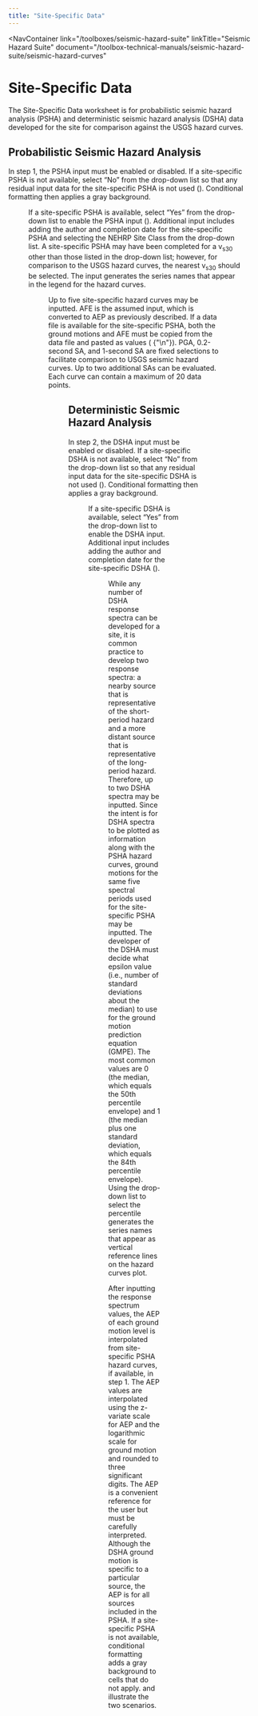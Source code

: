 ```yaml
---
title: "Site-Specific Data"
---
```



<NavContainer 
  link="/toolboxes/seismic-hazard-suite"
  linkTitle="Seismic Hazard Suite"
  document="/toolbox-technical-manuals/seismic-hazard-suite/seismic-hazard-curves"
></NavContainer>

# Site-Specific Data

The Site-Specific Data worksheet is for probabilistic seismic hazard analysis (PSHA) and deterministic seismic hazard analysis (DSHA) data developed
for the site for comparison against the USGS hazard curves.

## Probabilistic Seismic Hazard Analysis

In step 1, the PSHA input must be enabled or disabled. If a site-specific PSHA is not available, select “No” from the drop-down list so that any
residual input data for the site-specific PSHA is not used (<FigReference figKey="figure-21" />). Conditional formatting then applies a gray
background.

<Figure
  figKey="figure-21"
  src="figures/toolbox-technical-manuals/seismic-hazard-suite/seismic-hazard-curves/v1.0/figures/figure21.png"
  alt="Step 1 of Site-Specific Data worksheet: Site-specific PSHA input."
  caption="Step 1 of Site-Specific Data worksheet: Site-specific PSHA input."
/>

If a site-specific PSHA is available, select “Yes” from the drop-down list to enable the PSHA input (<FigReference figKey="figure-22" />). Additional
 input includes adding the author and completion date for the site-specific PSHA and selecting the NEHRP Site Class from the drop-down list. A
site-specific PSHA may have been completed for a v<sub>s</sub><sub>30</sub> other than those listed in the drop-down list; however, for comparison to
the USGS hazard curves, the nearest v<sub>s</sub><sub>30</sub> should be selected. The input generates the series names that appear in the legend for
the hazard curves.

<Figure
  figKey="figure-22"
  src="figures/toolbox-technical-manuals/seismic-hazard-suite/seismic-hazard-curves/v1.0/figures/figure22.png"
  alt="Step 2 of Site-Specific Data worksheet: Disable DSHA input."
  caption="Step 2 of Site-Specific Data worksheet: Disable DSHA input."
/>

Up to five site-specific hazard curves may be inputted. AFE is the assumed input, which is converted to AEP as previously described. If a data file is
 available for the site-specific PSHA, both the ground motions and AFE must be copied from the data file and pasted as values (
{"\n"}<FigReference figKey="figure-23" />). PGA, 0.2-second SA, and 1-second SA are fixed selections to facilitate comparison to USGS seismic hazard
curves. Up to two additional SAs can be evaluated. Each curve can contain a maximum of 20 data points.

<Figure
  figKey="figure-23"
  src="figures/toolbox-technical-manuals/seismic-hazard-suite/seismic-hazard-curves/v1.0/figures/figure23.png"
  alt="Step 2 of Site-Specific Data worksheet: Enable DSHA input."
  caption="Step 2 of Site-Specific Data worksheet: Enable DSHA input."
/>

## Deterministic Seismic Hazard Analysis

In step 2, the DSHA input must be enabled or disabled. If a site-specific DSHA is not available, select “No” from the drop-down list so that any
residual input data for the site-specific DSHA is not used (<FigReference figKey="figure-24" />). Conditional formatting then applies a gray
background.

<Figure
  figKey="figure-24"
  src="figures/toolbox-technical-manuals/seismic-hazard-suite/seismic-hazard-curves/v1.0/figures/figure24.png"
  alt="Step 2 of Site-Specific Data worksheet: DSHA input with site-specific PSHA."
  caption="Step 2 of Site-Specific Data worksheet: DSHA input with site-specific PSHA."
/>

If a site-specific DSHA is available, select “Yes” from the drop-down list to enable the DSHA input. Additional input includes adding the author and
completion date for the site-specific DSHA (<FigReference figKey="figure-25" />).

<Figure
  figKey="figure-25"
  src="figures/toolbox-technical-manuals/seismic-hazard-suite/seismic-hazard-curves/v1.0/figures/figure25.png"
  alt="Step 2 of Site-Specific Data worksheet: DSHA input without site-specific PSHA."
  caption="Step 2 of Site-Specific Data worksheet: DSHA input without site-specific PSHA."
/>

While any number of DSHA response spectra can be developed for a site, it is common practice to develop two response spectra: a nearby source that is
representative of the short-period hazard and a more distant source that is representative of the long-period hazard. Therefore, up to two DSHA
spectra may be inputted. Since the intent is for DSHA spectra to be plotted as information along with the PSHA hazard curves, ground motions for the
same five spectral periods used for the site-specific PSHA may be inputted. The developer of the DSHA must decide what epsilon value (i.e., number of
standard deviations about the median) to use for the ground motion prediction equation (GMPE). The most common values are 0 (the median, which equals
the 50th percentile envelope) and 1 (the median plus one standard deviation, which equals the 84th percentile envelope). Using the drop-down list to
select the percentile generates the series names that appear as vertical reference lines on the hazard curves plot.

After inputting the response spectrum values, the AEP of each ground motion level is interpolated from site-specific PSHA hazard curves, if available,
 in step 1. The AEP values are interpolated using the z-variate scale for AEP and the logarithmic scale for ground motion and rounded to three
significant digits. The AEP is a convenient reference for the user but must be carefully interpreted. Although the DSHA ground motion is specific to a
 particular source, the AEP is for all sources included in the PSHA. If a site-specific PSHA is not available, conditional formatting adds a gray
background to cells that do not apply. <FigReference figKey="figure-26" /> and <FigReference figKey="figure-27" /> illustrate the two scenarios.

<Figure
  figKey="figure-26"
  src="figures/toolbox-technical-manuals/seismic-hazard-suite/seismic-hazard-curves/v1.0/figures/figure26.png"
  alt="Hazard Curves worksheet: Summary table for PGA for long-term dataset."
  caption="Hazard Curves worksheet: Summary table for PGA for long-term dataset."
/>

<Figure
  figKey="figure-27"
  src="figures/toolbox-technical-manuals/seismic-hazard-suite/seismic-hazard-curves/v1.0/figures/figure27.png"
  alt="Hazard Curves worksheet: Summary table for PGA for long-term and short-term datasets."
  caption="Hazard Curves worksheet: Summary table for PGA for long-term and short-term datasets."
/>

<CitationFootnote />